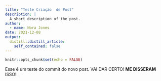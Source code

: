 ```yaml
---
title: "Teste Criação  de Post"
description: |
  A short description of the post.
author:
  - name: Nora Jones
date: 2021-12-08
output:
  distill::distill_article:
    self_contained: false
---
```


```r
knitr::opts_chunk$set(echo = FALSE)
```

Esse é um teste do commit do novo post. VAI DAR CERTO! **ME DISSERAM** ISSO!
